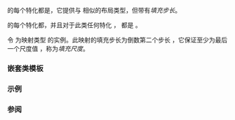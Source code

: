 {{cpp/title|layout_right_padded}}
{{cpp/container/mdspan/navbar}}
{{ddcl|header=mdspan|since=c++26|1=
template&lt; std::size_t PaddingValue = std::dynamic_extent &gt;
struct layout_right_padded;
}}

{{tt|layout_right_padded}} 的每个特化都是{{named req|LayoutMappingPolicy}}，它提供与 {{rlpt|layout_right/mapping|layout_right::mapping}} 相似的布局类型，但带有''填充步长''。

{{tt|layout_right_padded}} 的每个特化都{{named req|TriviallyCopyable}}，并且对于此类任何特化 {{tt|T}}，{{c|std::is_trivially_default_constructible_v&lt;T&gt;}} 都是 {{c|true}}。

令 {{c|m}} 为映射类型 {{rlt|mapping|layout_right_padded::mapping}} 的实例。此映射的填充步长为倒数第二个步长 {{c|m.stride(rank() - 2)}}，它保证至少为最后一个尺度值 {{c|m.extent(rank() - 1)}}，称为''填充尺度''。

===嵌套类模板===
{{dsc begin}}
{{dsc inc|cpp/container/mdspan/layout_right_padded/dsc mapping}}
{{dsc end}}

===示例===
{{example
|code=
}}

===参阅===
{{dsc begin}}
{{dsc inc|cpp/container/mdspan/dsc layout_right}}
{{dsc inc|cpp/container/mdspan/dsc layout_stride}}
{{dsc end}}

{{langlinks|en|es|ja|ru}}
